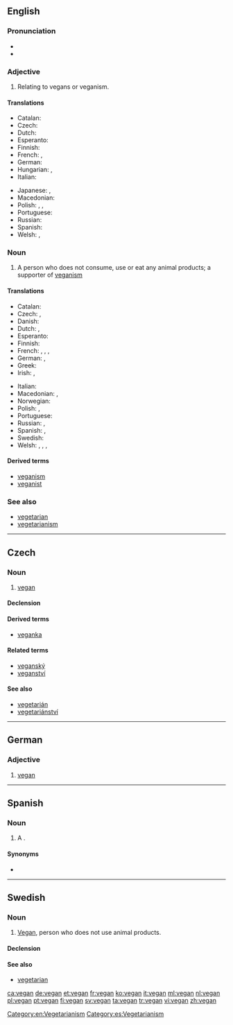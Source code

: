 {{also|Vegan}}
==English==
{{wikipedia}}

===Pronunciation===
* {{IPA|/ˈviːɡən/}}
* {{rhymes|iːɡən}}

===Adjective===
{{en-adj|-}}

# Relating to vegans or veganism.

====Translations====
{{trans-top|relating to vegans or veganism}}
* Catalan: {{t-|ca|vegà}}
* Czech: {{t-|cs|veganský}}
* Dutch: {{t-|nl|veganistisch}}
* Esperanto: {{t-|eo|vegana}}
* Finnish: {{t+|fi|vegaaninen}}
* French: {{t+|fr|végan|m}}, {{t+|fr|végane|m|f}}
* German: {{t+|de|vegan}}
* Hungarian: {{t-|hu|vega}}, {{t|hu|vegán}}
* Italian: {{t+|it|vegano}}
{{trans-mid}}
* Japanese: {{t-|ja|完全菜食主義者|tr=kanzen saishokushugisha|sc=Jpan}}, {{t-|ja|ビーガン|tr=bīgan|sc=Jpan}}
* Macedonian: {{t-|mk|вегански|tr=véganski}}
* Polish: {{t+|pl|wegański|m}}, {{t-|pl|wegańska|f}}, {{t-|pl|wegańskie}}
* Portuguese: {{t+|pt|vegano|m}}
* Russian: {{t-|ru|веганский|tr=véganskij, vegánskij}}
* Spanish: {{t+|es|vegano}}
* Welsh: {{t-|cy|feganaidd}}, {{t-|cy|figanaidd}}
{{trans-bottom}}

===Noun===
{{en-noun}}

# A person who does not consume, use or eat any animal products; a supporter of [[veganism]]

====Translations====
{{trans-top|supporter of veganism}}
* Catalan: {{t-|ca|vegà}}
* Czech: {{t-|cs|vegan|m}}, {{t-|cs|veganka|f}}
* Danish: {{t-|da|veganer}}
* Dutch: {{t-|nl|veganist|m}}, {{t-|nl|veganiste|f}}
* Esperanto: {{t-|eo|vegano}}
* Finnish: {{t+|fi|vegaani}}
* French: {{t+|fr|végan|m}}, {{t+|fr|végétalien|m}}, {{t+|fr|végétalienne|f}}, {{t+|fr|végane|m|f}}
* German: {{t+|de|Veganer|m}}, {{t+|de|Veganerin|f}}
* Greek: {{t-|el|ακραιφνής χορτοφάγος|m|f|tr=akraifnís chortofágos}}
* Irish: {{t-|ga|veigeán|m}}, {{t-|ga|fíor-veigeatóir|m}}
{{trans-mid}}
* Italian: {{t+|it|vegano|m}}
* Macedonian: {{t-|mk|веган|m|tr=végan}}, {{t-|mk|веганка|f|tr=véganka}}
* Norwegian: {{t-|no|veganer}}
* Polish: {{t+|pl|weganin|m}}, {{t+|pl|weganka|f}}
* Portuguese: {{t+|pt|vegano|m}}
* Russian: {{t-|ru|веган|m|tr=végan, vegán|sc=Cyrl}}, {{t-|ru|веганка|f|tr=véganka, vegánka|sc=Cyrl}}
* Spanish: {{t+|es|vegano|m}}, {{t-|es|vegana|f}}
* Swedish: {{t+|sv|vegan}}
* Welsh: {{t-|cy|fegan}}, {{t-|cy|figan}}, {{t-|cy|cigwrthodwr caeth|m}}, {{t-|cy|llysfwytäwr caeth|m}}
{{trans-bottom}}

====Derived terms====
* [[veganism]]
* [[veganist]]

===See also===
* [[vegetarian]]
* [[vegetarianism]]

[[Category:en:Vegetarianism]]

----

==Czech==

===Noun===
{{cs-noun|g=m}}

# [[vegan]] {{gloss|veganism supporter}}

====Declension====
{{cs-decl-noun-auto|ma|veg|a|n}}

====Derived terms====
* [[veganka]] {{qualifier|feminine form}}

====Related terms====
* [[veganský]]
* [[veganství]] {{g|n}}

====See also====
* [[vegetarián]] {{g|m}}
* [[vegetariánství]] {{g|n}}

----

==German==

===Adjective===
{{head|de|adjective}}

# [[#English|vegan]]

----

==Spanish==

===Noun===
{{es-noun|m}}

# A {{l/en|vegan}}.

====Synonyms====
* {{l/es|vegano}}

[[Category:es:Vegetarianism]]

----

==Swedish==

===Noun===
{{sv-noun|c}}

# [[#English|Vegan]], person who does not use animal products.

====Declension====
{{sv-noun-reg-r-c|2=vegane}}

====See also====
* [[vegetarian]]

[[ca:vegan]]
[[de:vegan]]
[[et:vegan]]
[[fr:vegan]]
[[ko:vegan]]
[[it:vegan]]
[[ml:vegan]]
[[nl:vegan]]
[[pl:vegan]]
[[pt:vegan]]
[[fi:vegan]]
[[sv:vegan]]
[[ta:vegan]]
[[tr:vegan]]
[[vi:vegan]]
[[zh:vegan]]